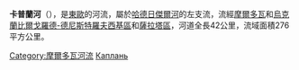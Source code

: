 '''卡普蘭河'''（{{lang-uk|Каплань}}），是[[東歐|東歐]]的河流，屬於[[哈德日傑爾河|哈德日傑爾河]]的左支流，流經[[摩爾多瓦|摩爾多瓦]]和[[烏克蘭|烏克蘭]][[比爾戈羅德-德尼斯特羅夫西基區|比爾戈羅德-德尼斯特羅夫西基區]]和[[薩拉塔區|薩拉塔區]]，河道全長42公里，流域面積276平方公里。

[[Category:摩爾多瓦河流|Category:摩爾多瓦河流]]
[[Category:敖德薩州河流|Каплань]]


{{Moldova-geo-stub}}
{{Ukraine-river-stub}}